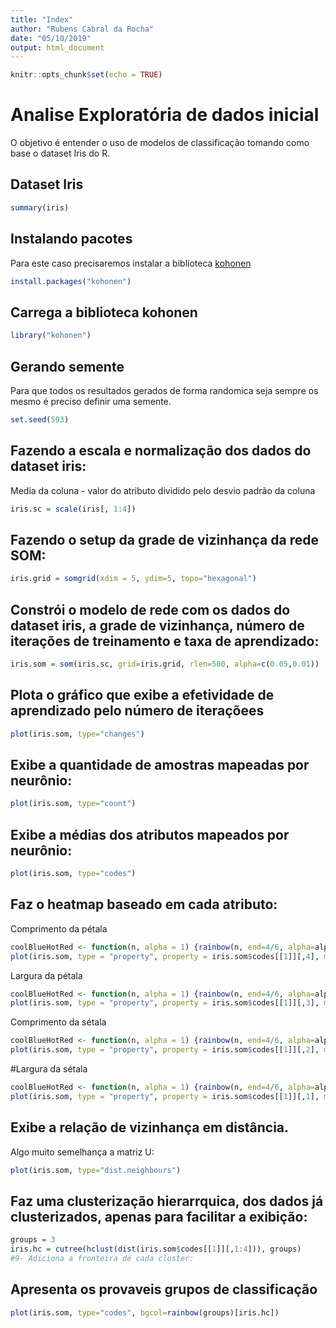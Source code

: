 ```yaml
---
title: "Index"
author: "Rubens Cabral da Rocha"
date: "05/10/2019"
output: html_document
---
```


```r
knitr::opts_chunk$set(echo = TRUE)
```

# Analise Exploratória de dados inicial

O objetivo é entender o uso de modelos de classificação tomando como base o dataset Iris do R.

## Dataset Iris
```r
summary(iris)
```

## Instalando pacotes

Para este caso precisaremos instalar a biblioteca [kohonen](https://cran.r-project.org/web/packages/kohonen/index.html)

```r
install.packages("kohonen")
```

## Carrega a biblioteca kohonen
```r
library("kohonen")
```

## Gerando semente

Para que todos os resultados gerados de forma randomica seja sempre os mesmo é preciso definir uma semente.
```r
set.seed(593)
```

## Fazendo a escala e normalização dos dados do dataset iris:

Media da coluna - valor do atributo dividido pelo desvio padrão da coluna

```r
iris.sc = scale(iris[, 1:4])
```

## Fazendo o setup da grade de vizinhança da rede SOM:
```r
iris.grid = somgrid(xdim = 5, ydim=5, topo="hexagonal")
```
##  Constrói o modelo de rede com os dados do dataset iris, a grade de vizinhança, número de iterações de treinamento e taxa de aprendizado:
```r
iris.som = som(iris.sc, grid=iris.grid, rlen=500, alpha=c(0.05,0.01))
```

## Plota o gráfico que exibe a efetividade de aprendizado pelo número de iteraçõees
```r
plot(iris.som, type="changes")
```

## Exibe a quantidade de amostras mapeadas por neurônio:

```r
plot(iris.som, type="count")
```

## Exibe a médias dos atributos mapeados por neurônio:

```r
plot(iris.som, type="codes")
```


## Faz o heatmap baseado em cada atributo:

 Comprimento da pétala
```r
coolBlueHotRed <- function(n, alpha = 1) {rainbow(n, end=4/6, alpha=alpha)[n:1]}
plot(iris.som, type = "property", property = iris.som$codes[[1]][,4], main=names(iris.som$data)[4], palette.name=coolBlueHotRed)
```

Largura da pétala

```r
coolBlueHotRed <- function(n, alpha = 1) {rainbow(n, end=4/6, alpha=alpha)[n:1]}
plot(iris.som, type = "property", property = iris.som$codes[[1]][,3], main=names(iris.som$data)[3], palette.name=coolBlueHotRed)
```

Comprimento da sétala

```r
coolBlueHotRed <- function(n, alpha = 1) {rainbow(n, end=4/6, alpha=alpha)[n:1]}
plot(iris.som, type = "property", property = iris.som$codes[[1]][,2], main=names(iris.som$data)[2], palette.name=coolBlueHotRed)
```

#Largura da sétala

```r
coolBlueHotRed <- function(n, alpha = 1) {rainbow(n, end=4/6, alpha=alpha)[n:1]}
plot(iris.som, type = "property", property = iris.som$codes[[1]][,1], main=names(iris.som$data)[1], palette.name=coolBlueHotRed)
```


## Exibe a relação de vizinhança em distância.

Algo muito semelhança a matriz U:
```r
plot(iris.som, type="dist.neighbours")
```

## Faz uma clusterização hierarrquica, dos dados já clusterizados, apenas para facilitar a exibição:
```r
groups = 3
iris.hc = cutree(hclust(dist(iris.som$codes[[1]][,1:4])), groups)
#9- Adiciona a fronteira de cada cluster:
```

## Apresenta os provaveis grupos de classificação
```r
plot(iris.som, type="codes", bgcol=rainbow(groups)[iris.hc])
```